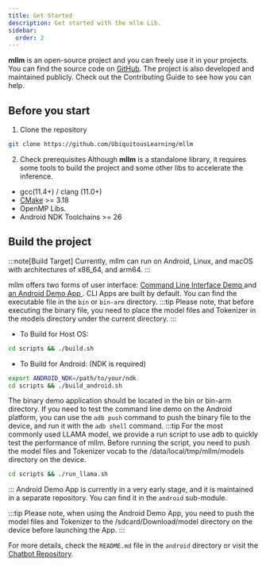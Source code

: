 ```yaml
---
title: Get Started
description: Get started with the mllm Lib.
sidebar:
  order: 2
---
```


**mllm** is an open-source project and you can freely use it in your projects. You can find the source code on [GitHub](https://github.com/UbiquitousLearning/mllm).
The project is also developed and maintained publicly. Check out the Contributing Guide to see how you can help.
<LinkCard
  title="Contributing Guide"
  description="Learn how to contribute to mllm."
  href="/contributing/contributing"
/>
## Before you start

1. Clone the repository
```bash
git clone https://github.com/UbiquitousLearning/mllm
```
2. Check prerequisites
Although **mllm** is a standalone library, it requires some tools to build the project and some other libs to accelerate the inference.
 - gcc(11.4+) / clang (11.0+)
 - [CMake](https://cmake.org/download/)  >= 3.18
 - OpenMP Libs.
 - Android NDK Toolchains >= 26

## Build the project

:::note[Build Target]
Currently, mllm can run on Android, Linux, and macOS with architectures of x86_64, and arm64.
:::

mllm offers two forms of user interface: <ins> Command Line Interface Demo </ins> and <ins> an Android Demo App </ins>.
<Card title="Build For CLI Demo" icon="laptop">
CLI Apps are built by default. You can find the executable file in the `bin` or `bin-arm` directory.
:::tip
Please note, that before executing the binary file, you need to place the model files and Tokenizer in the models directory under the current directory.
:::
* To Build for Host OS:
```bash
cd scripts && ./build.sh
```
* To Build for Android: (NDK is required)
```bash
export ANDROID_NDK=/path/to/your/ndk
cd scripts && ./build_android.sh
```
The binary demo application should be located in the bin or bin-arm directory. If you need to test the command line demo on the Android platform, you can use the `adb push` command to push the binary file to the device, and run it with the `adb shell` command.
:::tip
For the most commonly used LLAMA model, we provide a run script to use adb to quickly test the performance of mllm.
Before running the script, you need to push the model files and Tokenizer vocab to the /data/local/tmp/mllm/models directory on the device.


```bash
cd scripts && ./run_llama.sh
```
:::
</Card>
<Card title="Build For Android Demo App" icon="puzzle">
Android Demo App is currently in a very early stage, and it is maintained in a separate repository. You can find it in the `android` sub-module.

:::tip
Please note, when using the Android Demo App, you need to push the model files and Tokenizer to the /sdcard/Download/model directory on the device before launching the App.
:::

For more details, check the `README.md` file in the `android` directory or visit the [Chatbot Repository](https://github.com/lx200916/ChatBotApp/blob/master/README.md).

</Card>




